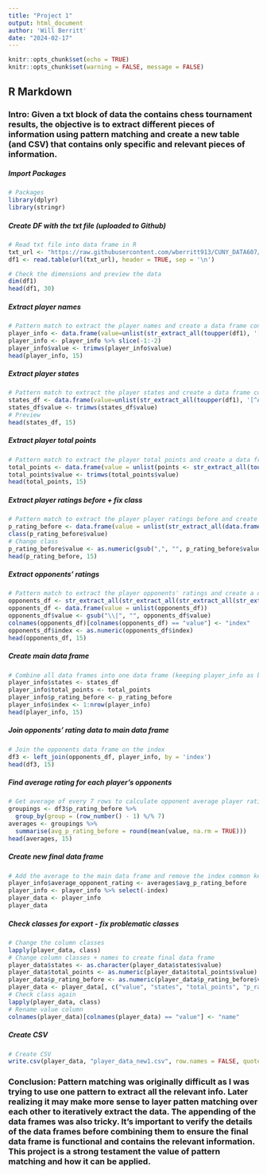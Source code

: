 ```yaml
---
title: "Project 1"
output: html_document
author: 'Will Berritt'
date: "2024-02-17"
---
```


```r
knitr::opts_chunk$set(echo = TRUE)
knitr::opts_chunk$set(warning = FALSE, message = FALSE) 
```

## R Markdown

### Intro: Given a txt block of data the contains chess tournament results, the objective is to extract different pieces of information using pattern matching and create a new table (and CSV) that contains only specific and relevant pieces of information.

##### Import Packages
```r
# Packages
library(dplyr)
library(stringr)
```


##### Create DF with the txt file (uploaded to Github)
```r
# Read txt file into data frame in R
txt_url <- "https://raw.githubusercontent.com/wberritt913/CUNY_DATA607/main/tournamentinfo.txt"
df1 <- read.table(url(txt_url), header = TRUE, sep = '\n')

# Check the dimensions and preview the data
dim(df1)
head(df1, 30)
```


##### Extract player names
```r
# Pattern match to extract the player names and create a data frame containing only their names
player_info <- data.frame(value=unlist(str_extract_all(toupper(df1), '[A-Z]+\\s[A-Z]+\\s[A-Z]*\\s?.?[A-Z]*')))
player_info <- player_info %>% slice(-1:-2)
player_info$value <- trimws(player_info$value)
head(player_info, 15)
```


##### Extract player states
```r
# Pattern match to extract the player states and create a data frame containing only their states
states_df <- data.frame(value=unlist(str_extract_all(toupper(df1), '[^A-Z]\\s[A-Z][A-Z]\\s')))
states_df$value <- trimws(states_df$value)
# Preview
head(states_df, 15)
```



##### Extract player total points
```r
# Pattern match to extract the player total points and create a data frame containing only their total points
total_points <- data.frame(value = unlist(points <- str_extract_all(toupper(df1), '[0-9]\\.[0-9]')))
total_points$value <- trimws(total_points$value)
head(total_points, 15)
```


##### Extract player ratings before + fix class
```r
# Pattern match to extract the player player ratings before and create a data frame containing only their player ratings before and check class
p_rating_before <- data.frame(value = unlist(str_extract_all(data.frame(value = unlist(str_extract_all(toupper(df1), '(:\\s\\s?[0-9])[0-9][0-9]?.?[0-9]?[0-9]?'))), '[0-9][0-9][0-9][0-9]?')))
class(p_rating_before$value)
# Change class
p_rating_before$value <- as.numeric(gsub(",", "", p_rating_before$value))
head(p_rating_before, 15)
```


##### Extract opponents' ratings
```r
# Pattern match to extract the player opponents' ratings and create a data frame containing only their opponents' ratings
opponents_df <- str_extract_all(str_extract_all(str_extract_all(str_extract_all(df1, '\\|...............................................\\|'), '\\|[0-9]..............................................\\|'), '[A-Z]....\\|'), '..\\|')
opponents_df <- data.frame(value = unlist(opponents_df))
opponents_df$value <- gsub("\\|", "", opponents_df$value)
colnames(opponents_df)[colnames(opponents_df) == "value"] <- "index"
opponents_df$index <- as.numeric(opponents_df$index)
head(opponents_df, 15)
```


##### Create main data frame
```r
# Combine all data frames into one data frame (keeping player_info as base data frame)
player_info$states <- states_df
player_info$total_points <- total_points
player_info$p_rating_before <- p_rating_before
player_info$index <- 1:nrow(player_info)
head(player_info, 15)
```



##### Join opponents' rating data to main data frame
```r
# Join the opponents data frame on the index
df3 <- left_join(opponents_df, player_info, by = 'index')
head(df3, 15)
```


##### Find average rating for each player's opponents
```r
# Get average of every 7 rows to calculate opponent average player rating before
groupings <- df3$p_rating_before %>%
  group_by(group = (row_number() - 1) %/% 7) 
averages <- groupings %>%
  summarise(avg_p_rating_before = round(mean(value, na.rm = TRUE)))
head(averages, 15)
```



##### Create new final data frame
```r
# Add the average to the main data frame and remove the index common key
player_info$average_opponent_rating <- averages$avg_p_rating_before
player_info <- player_info %>% select(-index)
player_data <- player_info
player_data
```


##### Check classes for export - fix problematic classes
```r
# Change the column classes
lapply(player_data, class)
# Change column classes + names to create final data frame
player_data$states <- as.character(player_data$states$value)
player_data$total_points <- as.numeric(player_data$total_points$value)
player_data$p_rating_before <- as.numeric(player_data$p_rating_before$value)
player_data <- player_data[, c("value", "states", "total_points", "p_rating_before", "average_opponent_rating")]
# Check class again
lapply(player_data, class)
# Rename value column
colnames(player_data)[colnames(player_data) == "value"] <- "name"
```

##### Create CSV
```r
# Create CSV
write.csv(player_data, "player_data_new1.csv", row.names = FALSE, quote = FALSE)
```

### Conclusion: Pattern matching was originally difficult as I was trying to use one pattern to extract all the relevant info. Later realizing it may make more sense to layer patten matching over each other to iteratively extract the data. The appending of the data frames was also tricky. It's important to verify the details of the data frames before combining them to ensure the final data frame is functional and contains the relevant information. This project is a strong testament the value of pattern matching and how it can be applied.

